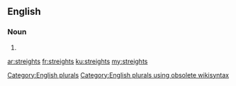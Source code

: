 ==English==

===Noun===
{{head|en}}

# {{plural of|streight}}

[[Category:English plurals]][[Category:English plurals using obsolete wikisyntax]]

[[ar:streights]]
[[fr:streights]]
[[ku:streights]]
[[my:streights]]